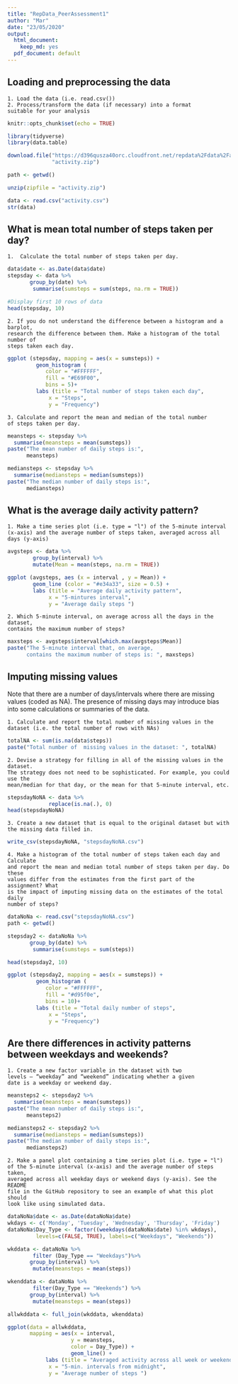 ```yaml
---
title: "RepData_PeerAssessment1"
author: "Mar"
date: "23/05/2020"
output:
  html_document:
    keep_md: yes
  pdf_document: default
---
```

## Loading and preprocessing the data
    1. Load the data (i.e. read.csv())
    2. Process/transform the data (if necessary) into a format 
    suitable for your analysis
    
```r
knitr::opts_chunk$set(echo = TRUE)

library(tidyverse)
library(data.table)

download.file("https://d396qusza40orc.cloudfront.net/repdata%2Fdata%2Factivity.zip", 
              "activity.zip")

path <- getwd()

unzip(zipfile = "activity.zip")

data <- read.csv("activity.csv")
str(data)

```

## What is mean total number of steps taken per day?

    1.  Calculate the total number of steps taken per day.
```r

data$date <- as.Date(data$date)
stepsday <- data %>%
       group_by(date) %>%
        summarise(sumsteps = sum(steps, na.rm = TRUE)) 

#Display first 10 rows of data
head(stepsday, 10)

```

    2. If you do not understand the difference between a histogram and a barplot,
    research the difference between them. Make a histogram of the total number of
    steps taken each day.
```r

ggplot (stepsday, mapping = aes(x = sumsteps)) +
         geom_histogram (
            color = "#FFFFFF", 
            fill = "#E69F00", 
            bins = 5)+
         labs (title = "Total number of steps taken each day", 
             x = "Steps",
             y = "Frequency")


```

    3. Calculate and report the mean and median of the total number 
    of steps taken per day.
```r
meansteps <- stepsday %>% 
  summarise(meansteps = mean(sumsteps))
paste("The mean number of daily steps is:",
      meansteps)

mediansteps <- stepsday %>% 
  summarise(mediansteps = median(sumsteps)) 
paste("The median number of daily steps is:",
      mediansteps)

```


## What is the average daily activity pattern?
         
    1. Make a time series plot (i.e. type = "l") of the 5-minute interval 
    (x-axis) and the average number of steps taken, averaged across all days (y-axis)
 
```r
avgsteps <- data %>%
        group_by(interval) %>%
        mutate(Mean = mean(steps, na.rm = TRUE)) 

ggplot (avgsteps, aes (x = interval , y = Mean)) + 
        geom_line (color = "#e34a33", size = 0.5) +
        labs (title = "Average daily activity pattern", 
             x = "5-mintures interval", 
             y = "Average daily steps ")

```

    2. Which 5-minute interval, on average across all the days in the dataset, 
    contains the maximum number of steps?
```r

maxsteps <- avgsteps$interval[which.max(avgsteps$Mean)]
paste("The 5-minute interval that, on average, 
      contains the maximum number of steps is: ", maxsteps)

```

## Imputing missing values
Note that there are a number of days/intervals where there are missing values 
(coded as NA). The presence of missing days may introduce bias into some calculations 
or summaries of the data.

    1. Calculate and report the total number of missing values in the
    dataset (i.e. the total number of rows with NAs)
```r

totalNA <- sum(is.na(data$steps))
paste("Total number of  missing values in the dataset: ", totalNA)

```

    2. Devise a strategy for filling in all of the missing values in the dataset. 
    The strategy does not need to be sophisticated. For example, you could use the
    mean/median for that day, or the mean for that 5-minute interval, etc.
```r

stepsdayNoNA <- data %>%
             replace(is.na(.), 0)
head(stepsdayNoNA)

```
     
    3. Create a new dataset that is equal to the original dataset but with the missing data filled in.
```r

write_csv(stepsdayNoNA, "stepsdayNoNA.csv")

```


    4. Make a histogram of the total number of steps taken each day and Calculate 
    and report the mean and median total number of steps taken per day. Do these 
    values differ from the estimates from the first part of the assignment? What 
    is the impact of imputing missing data on the estimates of the total daily 
    number of steps?

```r

dataNoNa <- read.csv("stepsdayNoNA.csv")
path <- getwd()

stepsday2 <- dataNoNa %>%
       group_by(date) %>%
        summarise(sumsteps = sum(steps)) 

head(stepsday2, 10)

ggplot (stepsday2, mapping = aes(x = sumsteps)) +
         geom_histogram (
            color = "#FFFFFF", 
            fill = "#d95f0e", 
            bins = 10)+
         labs (title = "Total daily number of steps", 
             x = "Steps",
             y = "Frequency")

```

## Are there differences in activity patterns between weekdays and weekends?

    1. Create a new factor variable in the dataset with two 
    levels – “weekday” and “weekend” indicating whether a given
    date is a weekday or weekend day.
  
```r
meansteps2 <- stepsday2 %>% 
  summarise(meansteps = mean(sumsteps))
paste("The mean number of daily steps is:",
      meansteps2)

mediansteps2 <- stepsday2 %>%
  summarise(mediansteps = median(sumsteps)) 
paste("The median number of daily steps is:", 
      mediansteps2)

```

    2. Make a panel plot containing a time series plot (i.e. type = "l") 
    of the 5-minute interval (x-axis) and the average number of steps taken,
    averaged across all weekday days or weekend days (y-axis). See the README 
    file in the GitHub repository to see an example of what this plot should 
    look like using simulated data.
```r

dataNoNa$date <- as.Date(dataNoNa$date)
wkdays <- c('Monday', 'Tuesday', 'Wednesday', 'Thursday', 'Friday')
dataNoNa$Day_Type <- factor((weekdays(dataNoNa$date) %in% wkdays), 
         levels=c(FALSE, TRUE), labels=c("Weekdays", "Weekends"))

wkddata <- dataNoNa %>%
        filter (Day_Type == "Weekdays")%>%
       group_by(interval) %>%
        mutate(meansteps = mean(steps)) 

wkenddata <- dataNoNa %>%
        filter(Day_Type == "Weekends") %>%
       group_by(interval) %>%
        mutate(meansteps = mean(steps)) 

allwkddata <- full_join(wkddata, wkenddata)

ggplot(data = allwkddata,
       mapping = aes(x = interval, 
                    y = meansteps, 
                    color = Day_Type)) +
                    geom_line() +
            labs (title = "Averaged activity across all week or weekend days", 
             x = "5-min. intervals from midnight", 
             y = "Average number of steps ")
 
```

